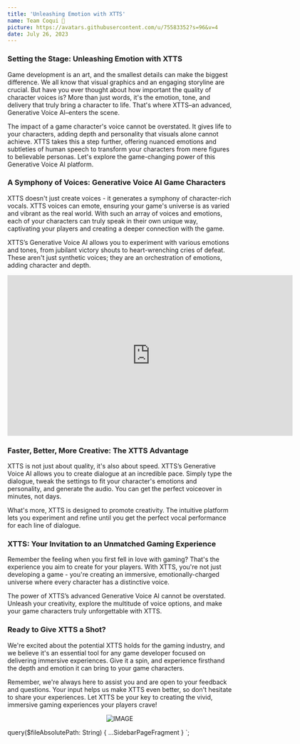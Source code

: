 ```yaml
---
title: 'Unleashing Emotion with XTTS'
name: Team Coqui 🐸
picture: https://avatars.githubusercontent.com/u/75583352?s=96&v=4
date: July 26, 2023
---
```



### Setting the Stage: Unleashing Emotion with XTTS

Game development is an art, and the smallest details can make the biggest difference. We all know
that visual graphics and an engaging storyline are crucial. But have you ever thought about how
important the quality of character voices is? More than just words, it's the emotion, tone, and
delivery that truly bring a character to life. That's where XTTS–an advanced, Generative Voice
AI–enters the scene.

The impact of a game character's voice cannot be overstated. It gives life to your characters,
adding depth and personality that visuals alone cannot achieve. XTTS takes this a step further,
offering nuanced emotions and subtleties of human speech to transform your characters from mere
figures to believable personas. Let's explore the game-changing power of this Generative Voice
AI platform.

### A Symphony of Voices: Generative Voice AI Game Characters

XTTS doesn't just create voices - it generates a symphony of character-rich vocals. XTTS voices
can emote, ensuring your game's universe is as varied and vibrant as the real world. With such
an array of voices and emotions, each of your characters can truly speak in their own unique
way, captivating your players and creating a deeper connection with the game.

XTTS’s Generative Voice AI allows you to experiment with various emotions and tones, from jubilant
victory shouts to heart-wrenching cries of defeat. These aren't just synthetic voices; they are
an orchestration of emotions, adding character and depth.

<div align="center">
  <iframe
    style="width:640px; height:360px;
           border-width: 0px 0px 0px 0px;
           border-style: solid solid solid solid;
           border-color: black black black black;"
    src="https://youtube.com/embed/ofwEUSfk-2M?autoplay=1&loop=1&playlist=ofwEUSfk-2M"
    allow="accelerometer;
        autoplay; encrypted-media; gyroscope; picture-in-picture"
    allowfullscreen
  ></iframe>
</div>

### Faster, Better, More Creative: The XTTS Advantage

XTTS is not just about quality, it's also about speed. XTTS’s Generative Voice AI allows you to
create dialogue at an incredible pace. Simply type the dialogue, tweak the settings to fit your
character's emotions and personality, and generate the audio. You can get the perfect voiceover
in minutes, not days.

What's more, XTTS is designed to promote creativity. The intuitive platform lets you experiment
and refine until you get the perfect vocal performance for each line of dialogue.

### XTTS: Your Invitation to an Unmatched Gaming Experience

Remember the feeling when you first fell in love with gaming? That's the experience you aim to
create for your players. With XTTS, you're not just developing a game - you're creating an
immersive, emotionally-charged universe where every character has a distinctive voice.

The power of XTTS’s advanced Generative Voice AI cannot be overstated. Unleash your creativity,
explore the multitude of voice options, and make your game characters truly unforgettable with
XTTS.

### Ready to Give XTTS a Shot?

We're excited about the potential XTTS holds for the gaming industry, and we believe it's an
essential tool for any game developer focused on delivering immersive experiences. Give it a
spin, and experience firsthand the depth and emotion it can bring to your game characters.

Remember, we're always here to assist you and are open to your feedback and questions. Your
input helps us make XTTS even better, so don't hesitate to share your experiences. Let XTTS
be your key to creating the vivid, immersive gaming experiences your players crave!

<div align="center">

<Link to="https://app.coqui.ai/auth/signup">

![IMAGE](../../../data/images/blog/posts/blog-unleashing-emotion-with-xtts-try-now-for-free.png)

</Link>

</div>

  query($fileAbsolutePath: String) {
    ...SidebarPageFragment
  }
`;
